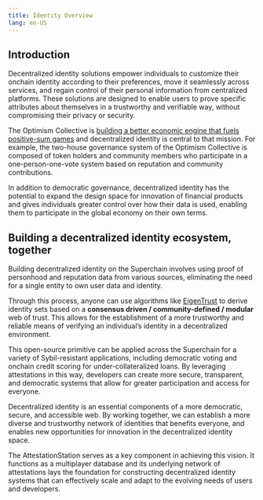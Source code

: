 ```yaml
---
title: Identity Overview
lang: en-US
---
```


## Introduction

Decentralized identity solutions empower individuals to customize their onchain identity according to their preferences, move it seamlessly across services, and regain control of their personal information from centralized platforms. 
These solutions are designed to enable users to prove specific attributes about themselves in a trustworthy and verifiable way, without compromising their privacy or security.

The Optimism Collective is [building a better economic engine that fuels positive-sum games](https://www.optimism.io/vision) and decentralized identity is central to that mission. 
For example, the two-house governance system of the Optimism Collective is composed of token holders and community members who participate in a one-person-one-vote system based on reputation and community contributions. 

In addition to democratic governance, decentralized identity has the potential to expand the design space for innovation of financial products and gives individuals greater control over how their data is used, enabling them to participate in the global economy on their own terms.

## Building a decentralized identity ecosystem, together

Building decentralized identity on the Superchain involves using proof of personhood and reputation data from various sources, eliminating the need for a single entity to own user data and identity.

Through this process, anyone can use algorithms like [EigenTrust](https://en.wikipedia.org/wiki/EigenTrust) to derive identity sets based on a **consensus driven / community-defined / modular** web of trust.  This allows for the establishment of a more trustworthy and reliable means of verifying an individual’s identity in a decentralized environment.

This open-source primitive can be applied across the Superchain for a variety of Sybil-resistant applications, including democratic voting and onchain credit scoring for under-collateralized loans. By leveraging attestations in this way, developers can create more secure, transparent, and democratic systems that allow for greater participation and access for everyone.

Decentralized identity is an essential components of a more democratic, secure, and accessible web. By working together, we can establish a more diverse and trustworthy network of identities that benefits everyone, and enables new opportunities for innovation in the decentralized identity space. 

The AttestationStation serves as a key component in achieving this vision. It functions as a multiplayer database and its underlying network of attestations lays the foundation for constructing decentralized identity systems that can effectively scale and adapt to the evolving needs of users and developers.

